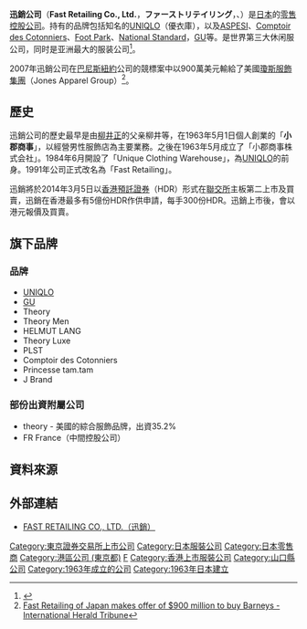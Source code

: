 {{Infobox company
| name = Fast Retailing Co., Ltd. <br /> 株式会社ファーストリテイリング
| native_name = 
| logo = FAST RETAILING logo.svg
| logo_size = 150px
| type = [[上市公司|上市公司]]
| traded_as = {{tyo|9983}}<br/>{{hkex|6288}}<br/>[[TOPIX|TOPIX Large 70 Component]]
| founder = [[柳井正|柳井正]]
| predecessor = [[小郡商事株式会社|小郡商事株式会社]]
| area_served = {{flag|世界}}
| key_people = {{ubl|[[柳井正|柳井正]]| <small>([[董事长|董事长]], [[首席执行官|首席执行官]] )}}</small>
| industry = [[零售|零售]]
| products = [[服装|服装]]
| services = 
| revenue = {{increase}}¥18,610亿日元<small>(2017)</small><ref name="financials2017">{{cite web |url=http://www.fastretailing.com/eng/ir/library/pdf/20171012_results_en.pdf |title=Fast Retailing Results for Fiscal 2017 and Estimates for Fiscal 2018 (4,175KB) |publisher=Fast Retailing Co., Ltd. |accessdate=November 27, 2017}}</ref>
| operating_income = {{increase}}¥1,760亿日元<small>(2017)</small><ref name="financials2017"/>
| profit = {{decrease}}¥9,090亿日元<small>(2017)</small><ref name="financials2017"/>
| assets = {{increase}}¥13,880亿日元 <small>(2017)</small><ref name="financials2017"/>
| owner = 
| num_employees = 44,424名<small>(2017)</small><ref>{{cite web|author1=迅销集团|title=概况 FAST RETAILING CO., LTD.|url=http://www.fastretailing.com/jp/about/company/|accessdate=2018-04-26}}</ref>
| parent = 
| divisions = 
| subsid = {{unbulleted list|[[Comptoir_des_Cotonniers|Comptoir des Cotonniers]]|[[Helmut_Lang_(fashion_brand)|Helmut Lang]]|[[GU|GU]]|[[J_Brand|J Brand]]|Princesse Tam-Tam|[[Theory|Theory]]|[[Uniqlo|Uniqlo]]}}
| footnotes = 
| intl = yes
| homepage = {{URL|http://www.fastretailing.com/}}
| caption = 
| alt = 
| foundation = 
| location_city = [[山口县|山口县]][[山口市|山口市]]佐山 717-1
| location_country = {{JPN}}
| locations = 
}}
'''迅銷公司'''（'''Fast Retailing Co., Ltd.'''，'''ファーストリテイリング'''，{{tyo|9983}}、{{hkex|6288}}）是[[日本|日本]]的[[零售|零售]][[控股公司|控股公司]]。持有的品牌包括知名的[[UNIQLO|UNIQLO]]（優衣庫），以及[[ASPESI|ASPESI]]、[[Comptoir_des_Cotonniers|Comptoir des Cotonniers]]、[[Foot_Park|Foot Park]]、[[National_Standard|National Standard]]，[[GU|GU]]等。是世界第三大休闲服公司，同时是亚洲最大的服装公司<ref>{{cite web|author1=迅销集团|title=快速成长的事业|url=https://www.fastretailing.com/employment/zh_chs/about/business.html|accessdate=2018-04-26}}</ref>。

2007年迅銷公司在[[巴尼斯紐約|巴尼斯紐約]]公司的競標案中以900萬美元輸給了美國[[瓊斯服飾集團|瓊斯服飾集團]]（Jones Apparel Group）<ref>[http://www.iht.com/articles/2007/07/06/sports/barney.php/ Fast Retailing of Japan makes offer of $900 million to buy Barneys - International Herald Tribune<!-- Bot generated title -->]</ref>。

== 歷史 ==
迅銷公司的歷史最早是由[[柳井正|柳井正]]的父亲柳井等，在1963年5月1日個人創業的「'''小郡商事'''」，以經營男性服飾店為主要業務。之後在1963年5月成立了「小郡商事株式会社」。1984年6月開設了「Unique Clothing Warehouse」，為[[UNIQLO|UNIQLO]]的前身。1991年公司正式改名為「Fast Retailing」。

迅銷將於2014年3月5日以[[香港預託證券|香港預託證券]]（HDR）形式在[[聯交所|聯交所]]主板第二上市及買賣，迅銷在香港最多有5億份HDR作供申請，每手300份HDR。迅銷上市後，會以港元報價及買賣。

== 旗下品牌 ==
=== 品牌 ===
*[[UNIQLO|UNIQLO]]
*[[GU|GU]]
*Theory
*Theory Men
*HELMUT LANG
*Theory Luxe
*PLST
*Comptoir des Cotonniers
*Princesse tam.tam
*J Brand

=== 部份出資附屬公司 ===
* theory  - 美國的綜合服飾品牌，出資35.2%
* FR France（中間控股公司）

== 資料來源 ==
{{reflist}}

== 外部連結 ==
* [http://www.fastretailing.com FAST RETAILING CO., LTD.（迅銷）]{{en icon}}


{{TOPIX 100}}
{{日經平均指數}}
{{DEFAULTSORT:Fast Retailing}}
[[Category:東京證券交易所上市公司|Category:東京證券交易所上市公司]]
[[Category:日本服裝公司|Category:日本服裝公司]]
[[Category:日本零售商|Category:日本零售商]]
[[Category:港區公司_(東京都)|Category:港區公司 (東京都)]]
[[Category:日本控股公司|F]]
[[Category:香港上市服裝公司|Category:香港上市服裝公司]]
[[Category:山口縣公司|Category:山口縣公司]]
[[Category:1963年成立的公司|Category:1963年成立的公司]]
[[Category:1963年日本建立|Category:1963年日本建立]]